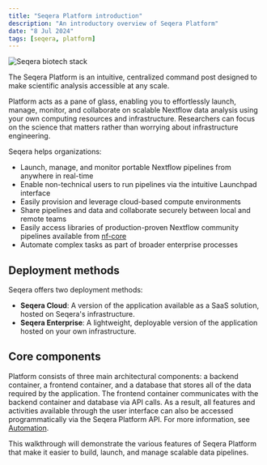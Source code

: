 ```yaml
---
title: "Seqera Platform introduction"
description: "An introductory overview of Seqera Platform"
date: "8 Jul 2024"
tags: [seqera, platform]
---
```



![Seqera biotech stack](assets/seqera-biotech-stack.png)

The Seqera Platform is an intuitive, centralized command post designed to make scientific analysis accessible at any scale. 

Platform acts as a pane of glass, enabling you to effortlessly launch, manage, monitor, and collaborate on scalable Nextflow data analysis using your own computing resources and infrastructure. Researchers can focus on the science that matters rather than worrying about infrastructure engineering.

Seqera helps organizations:

- Launch, manage, and monitor portable Nextflow pipelines from anywhere in real-time
- Enable non-technical users to run pipelines via the intuitive Launchpad interface
- Easily provision and leverage cloud-based compute environments
- Share pipelines and data and collaborate securely between local and remote teams
- Easily access libraries of production-proven Nextflow community pipelines available from [nf-core](https://nf-co.re/)
- Automate complex tasks as part of broader enterprise processes

## Deployment methods

Seqera offers two deployment methods:

- **Seqera Cloud**: A version of the application available as a SaaS solution, hosted on Seqera's infrastructure.
- **Seqera Enterprise**: A lightweight, deployable version of the application hosted on your own infrastructure.

## Core components

Platform consists of three main architectural components: a backend container, a frontend container, and a database that stores all of the data required by the application. The frontend container communicates with the backend container and database via API calls. As a result, all features and activities available through the user interface can also be accessed programmatically via the Seqera Platform API. For more information, see [Automation](./014_automation_on_the_seqera_platform.md).

This walkthrough will demonstrate the various features of Seqera Platform that make it easier to build, launch, and manage scalable data pipelines.
